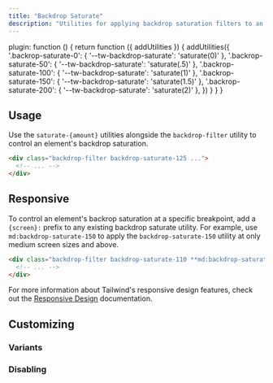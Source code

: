 ```yaml
---
title: "Backdrop Saturate"
description: "Utilities for applying backdrop saturation filters to an element."
---
```



  plugin: function () {
    return function ({ addUtilities }) {
      addUtilities({
        '.backrop-saturate-0': { '--tw-backdrop-saturate': 'saturate(0)' },
        '.backrop-saturate-50': { '--tw-backdrop-saturate': 'saturate(.5)' },
        '.backrop-saturate-100': { '--tw-backdrop-saturate': 'saturate(1)' },
        '.backrop-saturate-150': { '--tw-backdrop-saturate': 'saturate(1.5)' },
        '.backrop-saturate-200': { '--tw-backdrop-saturate': 'saturate(2)' },
      })
    }
  }
}

## Usage

Use the `saturate-{amount}` utilities alongside the `backdrop-filter` utility to control an element's backdrop saturation.

```html
<div class="backdrop-filter backdrop-saturate-125 ...">
  <!-- ... -->
</div>
```

## Responsive

To control an element's backrop saturation at a specific breakpoint, add a `{screen}:` prefix to any existing backdrop saturate utility. For example, use `md:backdrop-saturate-150` to apply the `backdrop-saturate-150` utility at only medium screen sizes and above.

```html
<div class="backdrop-filter backdrop-saturate-110 **md:backdrop-saturate-150** ...">
  <!-- ... -->
</div>
```

For more information about Tailwind's responsive design features, check out the [Responsive Design](/docs/responsive-design) documentation.

## Customizing

### Variants

<Variants plugin="backdropSaturate" name="backdrop saturate" />

### Disabling

<Disabling plugin="backdropSaturate" name="backdrop saturate" />
